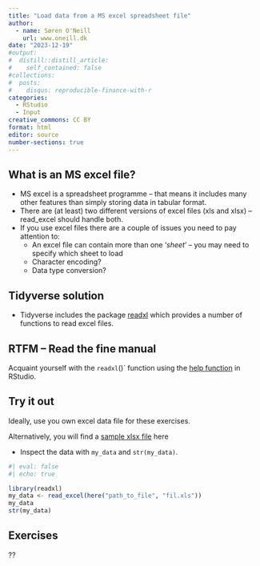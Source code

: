 ```yaml
---
title: "Load data from a MS excel spreadsheet file"
author:
  - name: Søren O'Neill
    url: www.oneill.dk
date: "2023-12-19"
#output:
#  distill::distill_article:
#    self_contained: false
#collections:
#  posts:
#    disqus: reproducible-finance-with-r
categories:
  - RStudio
  - Input
creative_commons: CC BY
format: html
editor: source
number-sections: true
---
```


## What is an MS excel file?

* MS excel is a spreadsheet programme -- that means it includes many other features than simply storing data in tabular format.
* There are (at least) two different versions of excel files (xls and xlsx) -- read_excel should handle both.
* If you use excel files there are a couple of issues you need to pay attention to:
    - An excel file can contain more than one '_sheet_' -- you may need to specify which sheet to load
    - Character encoding?
    - Data type conversion?


## Tidyverse solution

* Tidyverse includes the package [readxl](https://https://readxl.tidyverse.org/) which provides a number of functions to read excel files. 

## RTFM -- Read the fine manual

Acquaint yourself with the `readxl`()` function using the [help function](https://www.r-project.org/help.html) in RStudio. 

## Try it out

Ideally, use you own excel data file for these exercises.

Alternatively, you will find a [sample xlsx file](./example_xlsx_file.xlsx) here

* Inspect the data with `my_data` and `str(my_data)`.

::: {.callout-tip collapse="true" title="Coding example.."}

```r
#| eval: false
#| echo: true

library(readxl)
my_data <- read_excel(here("path_to_file", "fil.xls"))
my_data
str(my_data)
```
:::


## Exercises

??

<script src="https://giscus.app/client.js"
        data-repo="sorenoneill/r4phd"
        data-repo-id="R_kgDOJ9etDQ"
        data-category="Announcements"
        data-category-id="DIC_kwDOJ9etDc4CYApF"
        data-mapping="pathname"
        data-strict="0"
        data-reactions-enabled="0"
        data-emit-metadata="0"
        data-input-position="bottom"
        data-theme="cobalt"
        data-lang="en"
        crossorigin="anonymous"
        async>
</script>